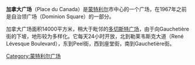{{Unreferenced|time=2013-11-28T12:10:27+00:00}}
{{Infobox park
|name=加拿大广场
|image=Square Dominion 1907.jpg
|image size=300px
|caption=1907年的自治领广场
|type=
|location=[[蒙特利尔|蒙特利尔]]
|coordinates={{coord|45|29|54.15|N|73|34|8.1|W|region:CA|display=title}}
|opened=1876
|operator=[[蒙特利尔|蒙特利尔]]市
|status=全年开放
}}

'''加拿大广场'''（Place du Canada）是[[蒙特利尔|蒙特利尔]]市中心的一个广场，在1967年之前是自治领广场（Dominion Square）的一部分。 

加拿大广场面积14000平方米，稍大于毗邻的[[多切斯特广场|多切斯特广场]]，由于向Gauchetière街的下坡，地形较为多样化。它每天24小时开放，北到勒莱韦斯克大道（René Lévesque Boulevard），东到Peel街，西到座堂街，南到Gauchetière街。

{{蒙特利尔地标}}
[[Category:蒙特利尔广场|Category:蒙特利尔广场]]